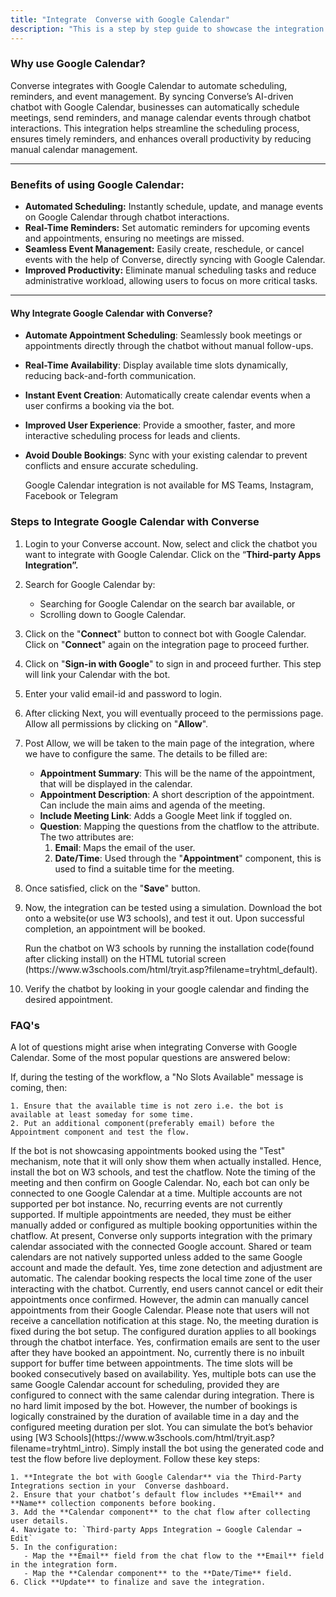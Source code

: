 ```yaml
---
title: "Integrate  Converse with Google Calendar"
description: "This is a step by step guide to showcase the integration of Google Calendar with  Converse"
---
```


### **Why use Google Calendar?**

Converse integrates with Google Calendar to automate scheduling, reminders, and event management. By syncing  Converse’s AI-driven chatbot with Google Calendar, businesses can automatically schedule meetings, send reminders, and manage calendar events through chatbot interactions. This integration helps streamline the scheduling process, ensures timely reminders, and enhances overall productivity by reducing manual calendar management.

---

### **Benefits of using Google Calendar:**

- **Automated Scheduling:** Instantly schedule, update, and manage events on Google Calendar through chatbot interactions.
- **Real-Time Reminders:** Set automatic reminders for upcoming events and appointments, ensuring no meetings are missed.
- **Seamless Event Management:** Easily create, reschedule, or cancel events with the help of  Converse, directly syncing with Google Calendar.
- **Improved Productivity:** Eliminate manual scheduling tasks and reduce administrative workload, allowing users to focus on more critical tasks.

---

#### **Why Integrate Google Calendar with  Converse?**

- **Automate Appointment Scheduling**: Seamlessly book meetings or appointments directly through the chatbot without manual follow-ups.
- **Real-Time Availability**: Display available time slots dynamically, reducing back-and-forth communication.
- **Instant Event Creation**: Automatically create calendar events when a user confirms a booking via the bot.
- **Improved User Experience**: Provide a smoother, faster, and more interactive scheduling process for leads and clients.
- **Avoid Double Bookings**: Sync with your existing calendar to prevent conflicts and ensure accurate scheduling.

  <Info>
    Google Calendar integration is not available for MS Teams, Instagram, Facebook or Telegram
  </Info>

### **Steps to Integrate Google Calendar with  Converse**

 1. Login to your  Converse account. Now, select and click the chatbot you want to integrate with Google Calendar. Click on the “**Third-party Apps Integration”.**
 2. Search for Google Calendar by:
    - Searching for Google Calendar on the search bar available, or
    - Scrolling down to Google Calendar.
 3. Click on the "**Connect**" button to connect bot with Google Calendar. Click on "**Connect**" again on the integration page to proceed further.
 4. Click on "**Sign-in with Google**" to sign in and proceed further. This step will link your Calendar with the bot.
 5. Enter your valid email-id and password to login.
 6. After clicking Next, you will eventually proceed to the permissions page. Allow all permissions by clicking on "**Allow**".
 7. Post Allow, we will be taken to the main page of the integration, where we have to configure the same. The details to be filled are:
    - **Appointment Summary**: This will be the name of the appointment, that will be displayed in the calendar.
    - **Appointment Description**: A short description of the appointment. Can include the main aims and agenda of the meeting.
    - **Include Meeting Link**: Adds a Google Meet link if toggled on.
    - **Question**: Mapping the questions from the chatflow to the attribute. The two attributes are:
      1. **Email**: Maps the email of the user.
      2. **Date/Time**: Used through the "**Appointment**" component, this is used to find a suitable time for the meeting.
 8. Once satisfied, click on the "**Save**" button.
 9. Now, the integration can be tested using a simulation. Download the bot onto a website(or use W3 schools), and test it out. Upon successful completion, an appointment will be booked.

    <Info>
      Run the chatbot on W3 schools by running the installation code(found after clicking install) on the HTML tutorial screen (https://www.w3schools.com/html/tryit.asp?filename=tryhtml_default).
    </Info>
10. Verify the chatbot by looking in your google calendar and finding the desired appointment.

### **FAQ's**

A lot of questions might arise when integrating  Converse with Google Calendar. Some of the most popular questions are answered below:

<AccordionGroup>
  <Accordion title='Why is "no slots available" error showing up?'>
    If, during the testing of the workflow, a "No Slots Available" message is coming, then:

    1. Ensure that the available time is not zero i.e. the bot is available at least someday for some time.
    2. Put an additional component(preferably email) before the Appointment component and test the flow.
  </Accordion>
  <Accordion title="Why are no appointments being booked while testing">
    If the bot is not showcasing appointments booked using the "Test" mechanism, note that it will only show them when actually installed. Hence, install the bot on W3 schools, and test the chatflow. Note the timing of the meeting and then confirm on Google Calendar.
  </Accordion>
  <Accordion title="Can I connect more than 1 google calendar account?">
    No, each bot can only be connected to one Google Calendar at a time. Multiple accounts are not supported per bot instance.
  </Accordion>
  <Accordion title="Does the integration support recurring events?">
    No, recurring events are not currently supported. If multiple appointments are needed, they must be either manually added or configured as multiple booking opportunities within the chatflow.
  </Accordion>
  <Accordion title="Can I integrate with a shared or a team calendar instead of a personal calendar">
    At present,  Converse only supports integration with the primary calendar associated with the connected Google account. Shared or team calendars are not natively supported unless added to the same Google account and made the default.
  </Accordion>
  <Accordion title="Is the time zone automatically adjusted based on user or admin location?">
    Yes, time zone detection and adjustment are automatic. The calendar booking respects the local time zone of the user interacting with the chatbot.
  </Accordion>
  <Accordion title="Can I edit or cancel appointments after they are booked?">
    Currently, end users cannot cancel or edit their appointments once confirmed. However, the admin can manually cancel appointments from their Google Calendar. Please note that users will not receive a cancellation notification at this stage.
  </Accordion>
  <Accordion title="Can users choose meeting duration while booking?">
    No, the meeting duration is fixed during the bot setup. The configured duration applies to all bookings through the chatbot interface.
  </Accordion>
  <Accordion title="Are email confirmations sent after booking?">
    Yes, confirmation emails are sent to the user after they have booked an appointment.
  </Accordion>
  <Accordion title="Is there a way to add buffer between appointments (eg : 10 min gap) ?">
    No, currently there is no inbuilt support for buffer time between appointments. The time slots will be booked consecutively based on availability.
  </Accordion>
  <Accordion title="Does multiple bots use same google calendar for booking?">
    Yes, multiple bots can use the same Google Calendar account for scheduling, provided they are configured to connect with the same calendar during integration.
  </Accordion>
  <Accordion title="Is there a limit of how many bookings can be made per day via bot?">
    There is no hard limit imposed by the bot. However, the number of bookings is logically constrained by the duration of available time in a day and the configured meeting duration per slot.
  </Accordion>
  <Accordion title="How can I test google calendar integration before deploying to production">
    You can simulate the bot’s behavior using [W3 Schools](https://www.w3schools.com/html/tryit.asp?filename=tryhtml_intro). Simply install the bot using the generated code and test the flow before live deployment.
  </Accordion>
  <Accordion title="How do I properly configure the chatbot with gogle calendar?">
    Follow these key steps:

    1. **Integrate the bot with Google Calendar** via the Third-Party Integrations section in your  Converse dashboard.
    2. Ensure that your chatbot’s default flow includes **Email** and **Name** collection components before booking.
    3. Add the **Calendar component** to the chat flow after collecting user details.
    4. Navigate to: `Third-party Apps Integration → Google Calendar → Edit`
    5. In the configuration:
       - Map the **Email** field from the chat flow to the **Email** field in the integration form.
       - Map the **Calendar component** to the **Date/Time** field.
    6. Click **Update** to finalize and save the integration.
  </Accordion>
</AccordionGroup>